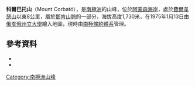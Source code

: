 {{Coord|85|4|S|165|42|W|source:GNIS|display=title}}

'''科爾巴托山'''（Mount Corbató），是[[南極洲|南極洲]]的山峰，位於[[阿蒙森海岸|阿蒙森海岸]]，處於[[費爾韋瑟山_(南極洲)|費爾韋瑟山]]以東8公里，屬於[[鄧肯山脈|鄧肯山脈]]的一部分，海拔高度1,730米，在1975年1月13日由[[俄亥俄州立大學|俄亥俄州立大學]]繪入地圖，現時由[[南極條約體系|南極條約體系]]管理。

==參考資料==
*{{cite gnis | type = antarid | id = 3128| name = Corbató, Mount| accessdate = 2011-11-24}}
*{{usgs-gazetteer|id=3128|name=Corbató, Mount}}

{{Antarctica-geo-stub}}
[[Category:南極洲山峰|Category:南極洲山峰]]